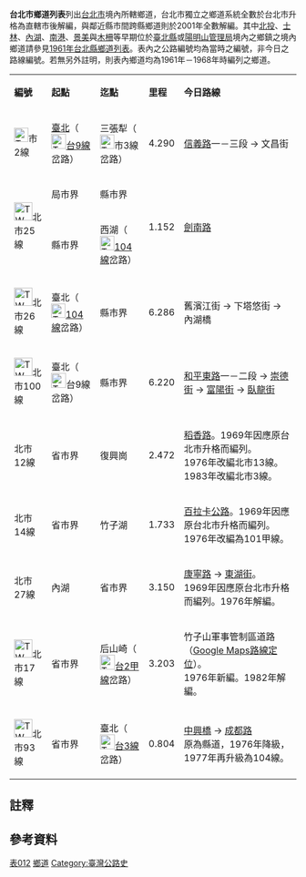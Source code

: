 '''台北市鄉道列表'''列出[[台北市|台北市]]境內所轄鄉道{{r|gazette1966}}，台北市獨立之鄉道系統全數於台北市升格為直轄市後解編，與鄰近縣市間跨縣鄉道則於2001年全數解編。其中[[北投區|北投]]、[[士林區|士林]]、[[內湖區|內湖]]、[[南港區|南港]]、[[景美|景美]]與[[木柵|木柵]]等早期位於[[臺北縣|臺北縣]]或[[陽明山管理局|陽明山管理局]]境內之鄉鎮之境內鄉道請參見[[台北縣鄉道列表_(1961年)|1961年台北縣鄉道列表]]。表內之公路編號均為當時之編號，非今日之路線編號。若無另外註明，則表內鄉道均為1961年－1968年時編列之鄉道。

{|class="wikitable" width="100%"
|-style="background:skyblue; color:black" align=center
|style="width:13%"| '''編號'''
|style="width:17%"| '''起點'''
|style="width:17%"| '''迄點'''
|style="width:6%"| '''里程'''
|style="width:41%"| '''今日路線'''
|-
| [[File:TW_THWcty2.svg|25px]]市2線 || [[台北市|臺北]]（[[File:TW_PHW9_old1.svg|26px]][[台9線|台9線]]岔路） || 三張犁（[[File:TW_THWcty3.png|25px]]市3線岔路） || 4.290 || [[信義路_(台北市)|信義路]]一－三段 → 文昌街{{NoteTag|舊名信義路四段。今日之信義路路廊與早期有異。}}
|-
| rowspan=2| [[File:TW_THWtp-cty25.png|32px]]北市25線 || 局市界 || 縣市界 || rowspan=2| 1.152 || rowspan=2| [[臺北市道路列表|劍南路]]{{NoteTag|劍南路又稱雞南山路。}}
|-
| 縣市界 || 西湖（[[File:TW_CHW104.svg|25px]][[縣道104號|104線]]岔路）
|-
| [[File:TW_THWtp-cty26.png|32px]]北市26線 || 臺北（[[File:TW_CHW104.svg|25px]][[縣道104號|104線]]岔路） || 縣市界 || 6.286 || 舊濱江街 → 下塔悠街 → 內湖橋{{NoteTag|[[基隆河|基隆河]]截彎取直、[[中山高速公路|中山高速公路]]興建後，今日之濱江街路廊與早期相差甚遠。部分路段行經原下塔悠街。內湖江南街早期稱濱江南路。}}
|-
| [[File:TW_THWtp-cty100.png|32px]]北市100線 || 臺北（[[File:TW_PHW9_old1.svg|26px]]台9線岔路） || 縣市界 || 6.220 || [[和平東路|和平東路]]一－二段 → [[臺北市道路列表|崇德街]]{{NoteTag|舊名和平東路三段。今日之和平東路路廊與早期有異。}} → [[臺北市道路列表|富陽街]] → [[臺北市道路列表|臥龍街]]{{NoteTag|當時莊敬隧道尚未通車。}}
|-
| 北市12線 || 省市界 || 復興崗 || 2.472 || [[臺北市道路列表|稻香路]]。1969年因應原台北市升格而編列。<br />1976年改編北市13線。1983年改編北市3線。
|-
| 北市14線 || 省市界 || 竹子湖 || 1.733 || [[臺北市道路列表|百拉卡公路]]。1969年因應原台北市升格而編列。<br />1976年改編為101甲線。
|-
| 北市27線 || 內湖 || 省市界 || 3.150 || [[臺北市道路列表|康寧路]] → [[臺北市道路列表|東湖街]]。<br />1969年因應原台北市升格而編列。1976年解編。
|-
| [[File:TW_THWtp-cty17.png|32px]]北市17線 || 省市界 || 后山崎（[[File:TW_PHW2a_old2.svg|26px]][[台2線#甲線|台2甲線]]岔路） || 3.203 || 竹子山軍事管制區道路（[http://maps.google.com.tw/maps/ms?msa=0&msid=112761161882366772866.000494fd550d095e12e64&brcurrent=3,0x3442b11620cdabf1:0x33fed2377fc79368,0,0x345d5538b0b6645f:0x5aa90dfa6620edc0&doflg=ptk&ie=UTF8&ll=25.180767,121.547971&spn=0.009884,0.019205&z=16 Google Maps路線定位]）。<br />1976年新編。1982年解編。
|-
| [[File:TW_THWtp-cty93.png|32px]]北市93線 || 省市界 || 臺北（[[File:TW_PHW3_old1.svg|26px]][[台3線|台3線]]岔路） || 0.804 || [[中興橋|中興橋]] → [[臺北市道路列表|成都路]]<br />原為縣道，1976年降級，1977年再升級為104線。
|}

==註釋==
{{NoteFoot}}

==參考資料==
{{reflist|refs=
<ref name="gazette1966">{{cite web |url=http://gaz.ncl.edu.tw/detail.jsp?sysid=E0923251 |title=公告臺灣省縣鄉道及專用公路路線里程-{表}-（續） |accessdate=2010-08-16 |date=1966-08-30 |work=政府公報資訊網 |publisher=臺灣省政府 }}</ref>
}}

{{台灣鄉道}}

[[Category:台灣鄉道|表012]]
[[Category:台灣交通列表|鄉道]]
[[Category:臺灣公路史|Category:臺灣公路史]]